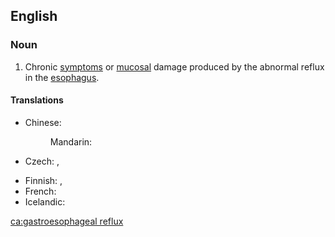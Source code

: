 ==English==
{{wikipedia|Gastroesophageal reflux disease}}

===Noun===
{{en-noun|-|head=[[gastroesophageal]] [[reflux]]}}

# {{label|en|pathology}} Chronic [[symptom]]s or [[mucosal]] damage produced by the abnormal reflux in the [[esophagus]].

====Translations====
{{trans-top|medical condition}}
* Chinese:
*: Mandarin: {{t|cmn|胃食管反流|tr=wèishíguǎn fǎnliú|sc=Hani}}
* Czech: {{t|cs|gastroezofageální reflux|m}}, {{t|cs|jícnový reflux|m}}
{{trans-mid}}
* Finnish: {{t+|fi|närästys}}, {{t+|fi|refluksi}}
* French: {{t+|fr|reflux|m}}
* Icelandic: {{t|is|vélindabakflæði|n}}
{{trans-bottom}}

[[ca:gastroesophageal reflux]]